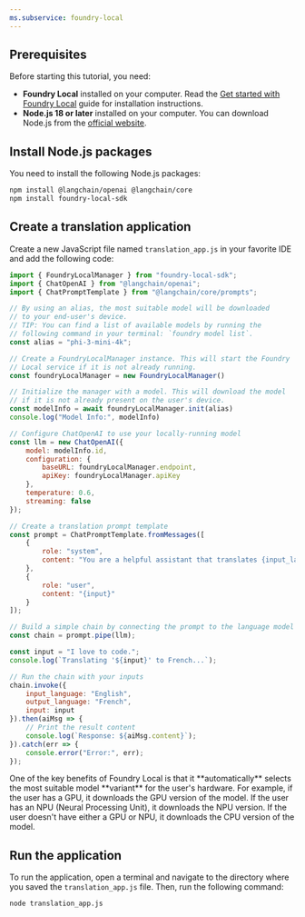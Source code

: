 ```yaml
---
ms.subservice: foundry-local
---
```


## Prerequisites

Before starting this tutorial, you need:

- **Foundry Local** installed on your computer. Read the [Get started with Foundry Local](../../get-started) guide for installation instructions.
- **Node.js 18 or later** installed on your computer. You can download Node.js from the [official website](https://nodejs.org/).

## Install Node.js packages

You need to install the following Node.js packages:

```bash
npm install @langchain/openai @langchain/core
npm install foundry-local-sdk
```

## Create a translation application

Create a new JavaScript file named `translation_app.js` in your favorite IDE and add the following code:

```javascript
import { FoundryLocalManager } from "foundry-local-sdk";
import { ChatOpenAI } from "@langchain/openai";
import { ChatPromptTemplate } from "@langchain/core/prompts";

// By using an alias, the most suitable model will be downloaded 
// to your end-user's device.
// TIP: You can find a list of available models by running the 
// following command in your terminal: `foundry model list`.
const alias = "phi-3-mini-4k";

// Create a FoundryLocalManager instance. This will start the Foundry 
// Local service if it is not already running.
const foundryLocalManager = new FoundryLocalManager()

// Initialize the manager with a model. This will download the model 
// if it is not already present on the user's device.
const modelInfo = await foundryLocalManager.init(alias)
console.log("Model Info:", modelInfo)

// Configure ChatOpenAI to use your locally-running model
const llm = new ChatOpenAI({
    model: modelInfo.id,
    configuration: {
        baseURL: foundryLocalManager.endpoint,
        apiKey: foundryLocalManager.apiKey
    },
    temperature: 0.6,
    streaming: false
});

// Create a translation prompt template
const prompt = ChatPromptTemplate.fromMessages([
    {
        role: "system",
        content: "You are a helpful assistant that translates {input_language} to {output_language}."
    },
    {
        role: "user",
        content: "{input}"
    }
]);

// Build a simple chain by connecting the prompt to the language model
const chain = prompt.pipe(llm);

const input = "I love to code.";
console.log(`Translating '${input}' to French...`);

// Run the chain with your inputs
chain.invoke({
    input_language: "English",
    output_language: "French",
    input: input
}).then(aiMsg => {
    // Print the result content
    console.log(`Response: ${aiMsg.content}`);
}).catch(err => {
    console.error("Error:", err);
});
```

<Note>
One of the key benefits of Foundry Local is that it **automatically** selects the most suitable model **variant** for the user's hardware. For example, if the user has a GPU, it downloads the GPU version of the model. If the user has an NPU (Neural Processing Unit), it downloads the NPU version. If the user doesn't have either a GPU or NPU, it downloads the CPU version of the model.
</Note>

## Run the application

To run the application, open a terminal and navigate to the directory where you saved the `translation_app.js` file. Then, run the following command:

```bash
node translation_app.js
```
